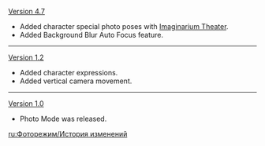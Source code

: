 {{Change History/Header}}
[[Version 4.7]]
* Added character special photo poses with [[Imaginarium Theater]].
* Added Background Blur Auto Focus feature. 
----
[[Version 1.2]]
* Added character expressions.
* Added vertical camera movement.
----
[[Version 1.0]]
* Photo Mode was released.
<noinclude>
[[ru:Фоторежим/История изменений]]
</noinclude>
